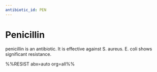 ```yaml
---
antibiotic_id: PEN
---
```


# Penicillin

penicillin is an antibiotic. It is effective against S. aureus.
E. coli shows significant resistance.

%%RESIST abx=auto org=all%%